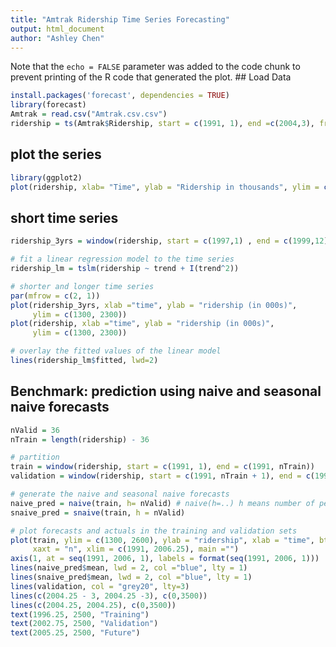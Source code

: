 ```yaml
---
title: "Amtrak Ridership Time Series Forecasting"
output: html_document
author: "Ashley Chen"
---
```



Note that the `echo = FALSE` parameter was added to the code chunk to prevent printing of the R code that generated the plot.
## Load Data
```r
install.packages('forecast', dependencies = TRUE)
library(forecast)
Amtrak = read.csv("Amtrak.csv.csv")
ridership = ts(Amtrak$Ridership, start = c(1991, 1), end =c(2004,3), freq = 12)
```

## plot the series
```r
library(ggplot2)
plot(ridership, xlab= "Time", ylab = "Ridership in thousands", ylim = c(1300,2300))
```

## short time series
```r
ridership_3yrs = window(ridership, start = c(1997,1) , end = c(1999,12))

# fit a linear regression model to the time series
ridership_lm = tslm(ridership ~ trend + I(trend^2))

# shorter and longer time series
par(mfrow = c(2, 1))
plot(ridership_3yrs, xlab ="time", ylab = "ridership (in 000s)",
     ylim = c(1300, 2300))
plot(ridership, xlab ="time", ylab = "ridership (in 000s)",
     ylim = c(1300, 2300))

# overlay the fitted values of the linear model
lines(ridership_lm$fitted, lwd=2)


```

## Benchmark: prediction using naive and seasonal naive forecasts
```r
nValid = 36
nTrain = length(ridership) - 36

# partition
train = window(ridership, start = c(1991, 1), end = c(1991, nTrain))
validation = window(ridership, start = c(1991, nTrain + 1), end = c(1991, nTrain + nValid))

# generate the naive and seasonal naive forecasts
naive_pred = naive(train, h= nValid) # naive(h=..) h means number of periods for forecasting
snaive_pred = snaive(train, h = nValid)

# plot forecasts and actuals in the training and validation sets
plot(train, ylim = c(1300, 2600), ylab = "ridership", xlab = "time", bty = "l",
     xaxt = "n", xlim = c(1991, 2006.25), main ="")
axis(1, at = seq(1991, 2006, 1), labels = format(seq(1991, 2006, 1)))
lines(naive_pred$mean, lwd = 2, col ="blue", lty = 1)
lines(snaive_pred$mean, lwd = 2, col ="blue", lty = 1)
lines(validation, col = "grey20", lty=3)
lines(c(2004.25 - 3, 2004.25 -3), c(0,3500))
lines(c(2004.25, 2004.25), c(0,3500))
text(1996.25, 2500, "Training")
text(2002.75, 2500, "Validation")
text(2005.25, 2500, "Future")



```